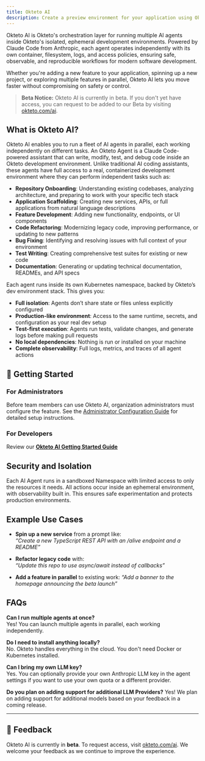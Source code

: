 ```yaml
---
title: Okteto AI
description: Create a preview environment for your application using Okteto
---
```


Okteto AI is Okteto's orchestration layer for running multiple AI agents inside Okteto's isolated, ephemeral development environments. Powered by Claude Code from Anthropic, each agent operates independently with its own container, filesystem, logs, and access policies, ensuring safe, observable, and reproducible workflows for modern software development.

Whether you're adding a new feature to your application, spinning up a new project, or exploring multiple features in parallel, Okteto AI lets you move faster without compromising on safety or control.

> **Beta Notice:** Okteto AI is currently in beta. If you don't yet have access, you can request to be added to our Beta by visiting [okteto.com/ai](https://www.okteto.com/ai).


## What is Okteto AI?

Okteto AI enables you to run a fleet of AI agents in parallel, each working independently on different tasks. An Okteto Agent is a Claude Code-powered assistant that can write, modify, test, and debug code inside an Okteto development environment. Unlike traditional AI coding assistants, these agents have full access to a real, containerized development environment where they can perform independent tasks such as:

- **Repository Onboarding**: Understanding existing codebases, analyzing architecture, and preparing to work with your specific tech stack
- **Application Scaffolding**: Creating new services, APIs, or full applications from natural language descriptions
- **Feature Development**: Adding new functionality, endpoints, or UI components
- **Code Refactoring**: Modernizing legacy code, improving performance, or updating to new patterns
- **Bug Fixing**: Identifying and resolving issues with full context of your environment
- **Test Writing**: Creating comprehensive test suites for existing or new code
- **Documentation**: Generating or updating technical documentation, READMEs, and API specs

Each agent runs inside its own Kubernetes namespace, backed by Okteto’s dev environment stack. This gives you:
- **Full isolation**: Agents don’t share state or files unless explicitly configured
- **Production-like environment**: Access to the same runtime, secrets, and configuration as your real dev setup
- **Test-first execution**: Agents run tests, validate changes, and generate logs before making pull requests
- **No local dependencies**: Nothing is run or installed on your machine
- **Complete observability**: Full logs, metrics, and traces of all agent actions



## 🚀 Getting Started

### For Administrators
Before team members can use Okteto AI, organization administrators must configure the feature. See the [Administrator Configuration Guide](okteto-ai/okteto-ai-admin-config.mdx) for detailed setup instructions.

### For Developers

Review our [**Okteto AI Getting Started Guide**](okteto-ai/ai-getting-started.mdx)


## Security and Isolation

Each AI Agent runs in a sandboxed Namespace with limited access to only the resources it needs. All actions occur inside an ephemeral environment, with observability built in. This ensures safe experimentation and protects production environments.


## Example Use Cases

- **Spin up a new service** from a prompt like:  
  _“Create a new TypeScript REST API with an /alive endpoint and a README”_

- **Refactor legacy code** with:  
  _“Update this repo to use async/await instead of callbacks”_

- **Add a feature in parallel** to existing work:
  _“Add a banner to the homepage announcing the beta launch”_


## FAQs

**Can I run multiple agents at once?**  
Yes! You can launch multiple agents in parallel, each working independently.

**Do I need to install anything locally?**  
No. Okteto handles everything in the cloud. You don't need Docker or Kubernetes installed.

**Can I bring my own LLM key?**  
Yes. You can optionally provide your own Anthropic LLM key in the agent settings if you want to use your own quota or a different provider.

**Do you plan on adding support for additional LLM Providers?**
Yes! We plan on adding support for additional models based on your feedback in a coming release.

---

## 📣 Feedback

Okteto AI is currently in **beta**. To request access, visit [okteto.com/ai](https://www.okteto.com/ai). We welcome your feedback as we continue to improve the experience.